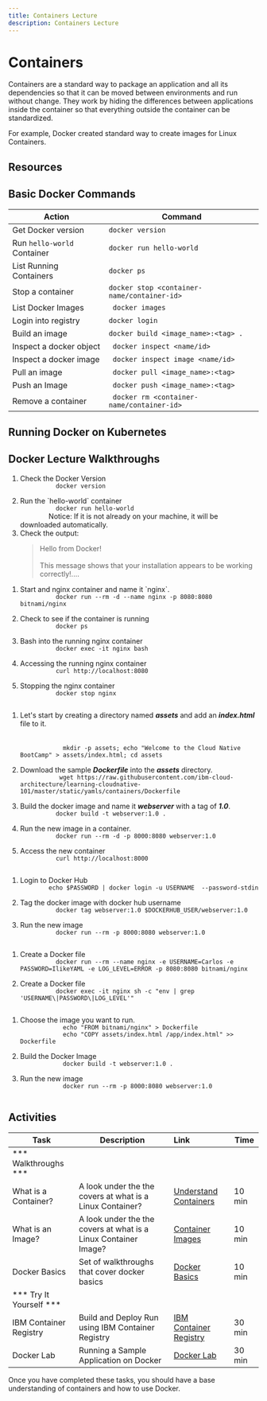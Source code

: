 ```yaml
---
title: Containers Lecture
description: Containers Lecture
---
```


# Containers

Containers are a standard way to package an application and all its dependencies so that it can be moved between environments and run without change. They work by hiding the differences between applications inside the container so that everything outside the container can be standardized.

For example, Docker created standard way to create images for Linux Containers.

## Resources

<MiniCard title="Container Basics Presentation" href="/slides/02-Containers-Basics.pdf">
</MiniCard>

## Basic Docker Commands

| Action   	| Command   |
|-------	|------------	|
| Get Docker version   | ` docker version ` |
| Run `hello-world` Container  	| ` docker run hello-world ` |
| List Running Containers  	| ```docker ps``` |
| Stop a container 	| `docker stop <container-name/container-id>`   |
| List Docker Images	| ` docker images` |
| Login into registry 	| `docker login` |
| Build an image 	| ` docker build <image_name>:<tag> . `   |
| Inspect a docker object 	| ` docker inspect <name/id>`   |
| Inspect a docker image 	| ` docker inspect image <name/id>`   |
| Pull an image 	| ` docker pull <image_name>:<tag>`   |
| Push an Image 	| ` docker push <image_name>:<tag>`  |	
| Remove a container  	| ` docker rm <container-name/container-id>` |


## Running Docker on Kubernetes



## Docker Lecture Walkthroughs

<Accordion>
  <AccordionItem title="Verify Docker Installation">
    <ol>
      <li>
        Check the Docker Version
        <code>
          docker version
        </code>
      </li> 
      <li>
        Run the `hello-world` container         
        <code>
          docker run hello-world 
        </code>
        <InlineNotification>
          Notice: If it is not already on your machine, it will be downloaded automatically.
        </InlineNotification>
      </li> 
      <li>
        Check the output:
        <blockquote>
        Hello from Docker! <br></br>
        This message shows that your installation appears to be working correctly!....
        </blockquote>
      </li> 
    </ol>
  </AccordionItem>
  <AccordionItem title="Running a Basic Container">  
    <ol>
      <li>
        Start and nginx container and name it `nginx`.
        <code>
          docker run --rm -d --name nginx -p 8080:8080 bitnami/nginx 
        </code>
      </li>
      <li>
        Check to see if the container is running
        <code>
          docker ps
        </code>
      </li>
      <li>
        Bash into the running nginx container
        <code>
          docker exec -it nginx bash
        </code>
      </li>
      <li>
        Accessing the running nginx container
        <code>
          curl http://localhost:8080
        </code>
      </li>
      <li>
        Stopping the nginx container
        <code>
          docker stop nginx
        </code>
      </li>
    </ol>
  </AccordionItem>
  <AccordionItem title="Building and Running a Docker Image">
    <ol>
      <li>
       Let's start by creating a directory named <strong><em>assets</em></strong> and add an <strong><em>index.html</em></strong> file to it. <br></br>     
          <code>
            mkdir -p assets; echo "Welcome to the Cloud Native BootCamp" > assets/index.html; cd assets
          </code>
      </li>
      <li>
        Download the sample <strong><em>Dockerfile</em></strong> into the <strong><em>assets</em></strong> directory.
          <code>
           wget https://raw.githubusercontent.com/ibm-cloud-architecture/learning-cloudnative-101/master/static/yamls/containers/Dockerfile
          </code>
      </li>
      <li>
        Build the docker image and name it <strong><em>webserver</em></strong> with a tag of <strong><em>1.0</em></strong>.
        <code>
          docker build -t webserver:1.0 .
        </code>
      </li>
      <li>
        Run the new image in a container.
        <code>
          docker run --rm -d -p 8000:8080 webserver:1.0
        </code>
      </li>
      <li>
        Access the new container
        <code>
          curl http://localhost:8000
        </code>
      </li>
    </ol>
  </AccordionItem>
  <AccordionItem title="Pushing to a Container Registry">  
    <ol>
      <li>
        Login to Docker Hub         
        <code>
        echo $PASSWORD | docker login -u USERNAME  --password-stdin 
        </code>
      </li>
      <li>
        Tag the docker image with docker hub username 
        <code>
          docker tag webserver:1.0 $DOCKERHUB_USER/webserver:1.0
        </code>
      </li>
      <li>
        Run the new image
        <code>
          docker run --rm -p 8000:8080 webserver:1.0
        </code>
      </li>
    </ol>
  </AccordionItem>
  <AccordionItem title="Adding Environment Variables for your Container.">  
    <ol>
      <li>
        Create a Docker file          
        <code>
          docker run --rm --name nginx -e USERNAME=Carlos -e PASSWORD=IlikeYAML -e LOG_LEVEL=ERROR -p 8080:8080 bitnami/nginx
        </code>
      </li>
      <li>
        Create a Docker file          
        <code>
          docker exec -it nginx sh -c "env | grep 'USERNAME\|PASSWORD\|LOG_LEVEL'"
        </code>
      </li>
    </ol>
  </AccordionItem>
    <AccordionItem title="Running a Container with a Mounted Volume">  
      <ol>
        <li>
          Choose the image you want to run.         
          <code>
            echo "FROM bitnami/nginx" > Dockerfile
            echo "COPY assets/index.html /app/index.html" >> Dockerfile  
          </code>
        </li>
        <li>
          Build the Docker Image
          <code>
            docker build -t webserver:1.0 .
          </code>
        </li>
        <li>
          Run the new image
          <code>
            docker run --rm -p 8000:8080 webserver:1.0
          </code>
        </li>
      </ol>
  </AccordionItem>
</Accordion>


## Activities

| Task                            | Description         | Link        | Time    |
| --------------------------------| ------------------  |:----------- |---------|
| *** Walkthroughs ***                         |         |         |     |
| What is a Container? | A look under the the covers at what is a Linux Container? | <a href="https://www.katacoda.com/courses/container-runtimes/what-is-a-container" target="_blank">Understand Containers</a> | 10 min |
| What is an Image? | A look under the the covers at what is a Linux Container Image? | <a href="https://www.katacoda.com/courses/container-runtimes/what-is-a-container-image" target="_blank">Container Images</a> | 10 min |
| Docker Basics | Set of walkthroughs that cover docker basics | <a href="https://www.katacoda.com/courses/docker" target="_blank">Docker Basics</a> | 10 min |
| *** Try It Yourself ***                         |         |         |     |
| IBM Container Registry | Build and Deploy Run using IBM Container Registry  | [IBM Container Registry](./activities/ibmcloud-cr) | 30 min |
| Docker Lab | Running a Sample Application on Docker | [Docker Lab](./activities/) | 30 min |


Once you have completed these tasks, you should have a base understanding of containers and how to use Docker.
